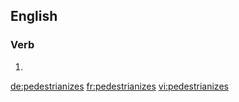 ==English==

===Verb===
{{head|en}}

# {{en-third-person singular of|pedestrianize}}

[[de:pedestrianizes]]
[[fr:pedestrianizes]]
[[vi:pedestrianizes]]